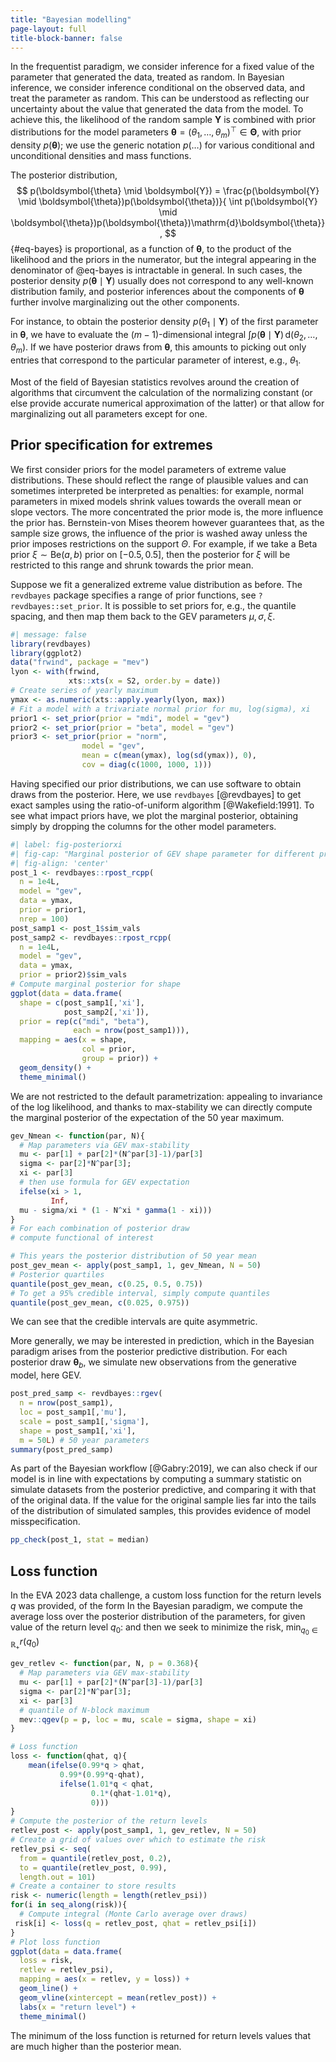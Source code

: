 ```yaml
---
title: "Bayesian modelling"
page-layout: full
title-block-banner: false
---
```


In the frequentist paradigm, we consider inference for a fixed value of the parameter that generated the data, treated as random. In Bayesian inference, we consider inference conditional on the observed data, and treat the parameter as random. This can be understood as reflecting our uncertainty about the value that generated the data from the model. To achieve this, the likelihood of the random sample $\boldsymbol{Y}$ is combined with prior distributions for the model parameters $\boldsymbol{\theta} = (\theta_1,\ldots,\theta_m)^\top \in \boldsymbol{\Theta}$, with prior density  $p(\boldsymbol{\theta})$; we use the generic notation $p(\ldots)$ for various conditional and unconditional densities and mass functions. 

The posterior distribution,
$$
 p(\boldsymbol{\theta} \mid \boldsymbol{Y}) = \frac{p(\boldsymbol{Y} \mid \boldsymbol{\theta})p(\boldsymbol{\theta})}{ \int p(\boldsymbol{Y} \mid \boldsymbol{\theta})p(\boldsymbol{\theta})\mathrm{d}\boldsymbol{\theta}},
$$ {#eq-bayes}
 is proportional, as a function of $\boldsymbol{\theta}$, to the product of the likelihood and the priors in the numerator, but the integral appearing in the denominator of @eq-bayes is intractable in general.  In such cases, the posterior density  $p(\boldsymbol{\theta} \mid \boldsymbol{Y})$ usually does not correspond to any well-known distribution family, and posterior inferences about the components of $\boldsymbol{\theta}$ further involve marginalizing out the other components. 
 
 
 For instance, to obtain the posterior density $p(\theta_1\mid \boldsymbol{Y})$ of the first parameter in $\boldsymbol{\theta}$, we have to evaluate the $(m-1)$-dimensional integral $\int p(\boldsymbol{\theta} \mid \boldsymbol{Y})\,\mathrm{d}(\theta_2,\ldots,\theta_m)$. If we have posterior draws from $\boldsymbol{\theta}$, this amounts to picking out only entries that correspond to the particular parameter of interest, e.g., $\theta_1$. 
 
 
Most of the field of Bayesian statistics revolves around the creation of algorithms that circumvent the calculation of the normalizing constant (or else provide accurate numerical approximation of the latter) or that allow for marginalizing out all parameters except for one.
 
## Prior specification for extremes 
 
We first consider priors for the model parameters of extreme value distributions. These should reflect the range of plausible values and can sometimes interpreted be interpreted as penalties: for example, normal parameters in mixed models shrink values towards the overall mean or slope vectors. The more concentrated the prior mode is, the more influence the prior has. Bernstein-von Mises theorem however guarantees that, as the sample size grows, the influence of the prior is washed away unless the prior imposes restrictions on the support $\Theta$. For example, if we take a Beta prior $\xi \sim \mathsf{Be}(a,b)$ prior on $[-0.5, 0.5]$, then the posterior for $\xi$ will be restricted to this range and shrunk towards the prior mean.

Suppose we fit a generalized extreme value distribution as before. The `revdbayes` package specifies a range of prior functions, see `?revdbayes::set_prior`. It is possible to set priors for, e.g., the quantile spacing, and then map them back to the GEV parameters $\mu, \sigma, \xi$.

```r
#| message: false
library(revdbayes)
library(ggplot2)
data("frwind", package = "mev")
lyon <- with(frwind,
             xts::xts(x = S2, order.by = date))
# Create series of yearly maximum
ymax <- as.numeric(xts::apply.yearly(lyon, max))
# Fit a model with a trivariate normal prior for mu, log(sigma), xi
prior1 <- set_prior(prior = "mdi", model = "gev")
prior2 <- set_prior(prior = "beta", model = "gev")
prior3 <- set_prior(prior = "norm", 
                model = "gev", 
                mean = c(mean(ymax), log(sd(ymax)), 0), 
                cov = diag(c(1000, 1000, 1)))
```

Having specified our prior distributions, we can use software to obtain draws from the posterior. Here, we use `revdbayes` [@revdbayes] to get exact samples using the ratio-of-uniform algorithm [@Wakefield:1991]. To see what impact priors have, we plot the marginal posterior, obtaining simply by dropping the columns for the other model parameters.

```r
#| label: fig-posteriorxi
#| fig-cap: "Marginal posterior of GEV shape parameter for different prior distributions."
#| fig-align: 'center'
post_1 <- revdbayes::rpost_rcpp(
  n = 1e4L, 
  model = "gev",
  data = ymax,
  prior = prior1,
  nrep = 100)
post_samp1 <- post_1$sim_vals
post_samp2 <- revdbayes::rpost_rcpp(
  n = 1e4L, 
  model = "gev",
  data = ymax,
  prior = prior2)$sim_vals
# Compute marginal posterior for shape
ggplot(data = data.frame(
  shape = c(post_samp1[,'xi'],
            post_samp2[,'xi']),
  prior = rep(c("mdi", "beta"), 
              each = nrow(post_samp1))),
  mapping = aes(x = shape,
                col = prior, 
                group = prior)) +
  geom_density() +
  theme_minimal()
```

We are not restricted to the default parametrization: appealing to invariance of the log likelihood, and thanks to max-stability we can directly compute the marginal posterior of the expectation of the 50 year maximum. 

```r
gev_Nmean <- function(par, N){
  # Map parameters via GEV max-stability
  mu <- par[1] + par[2]*(N^par[3]-1)/par[3]
  sigma <- par[2]*N^par[3]; 
  xi <- par[3]
  # then use formula for GEV expectation
  ifelse(xi > 1, 
         Inf, 
  mu - sigma/xi * (1 - N^xi * gamma(1 - xi)))
}
# For each combination of posterior draw
# compute functional of interest

# This years the posterior distribution of 50 year mean
post_gev_mean <- apply(post_samp1, 1, gev_Nmean, N = 50)
# Posterior quartiles
quantile(post_gev_mean, c(0.25, 0.5, 0.75))
# To get a 95% credible interval, simply compute quantiles
quantile(post_gev_mean, c(0.025, 0.975))
```

We can see that the credible intervals are quite asymmetric.

More generally, we may be interested in prediction, which in the Bayesian paradigm arises from the posterior predictive distribution. For each posterior draw $\boldsymbol{\theta}_b$, we simulate new observations from the generative model, here GEV.

```r
post_pred_samp <- revdbayes::rgev(
  n = nrow(post_samp1),
  loc = post_samp1[,'mu'], 
  scale = post_samp1[,'sigma'],
  shape = post_samp1[,'xi'],
  m = 50L) # 50 year parameters
summary(post_pred_samp)
```
As part of the Bayesian workflow [@Gabry:2019], we can also check if our model is in line with expectations by computing a summary statistic on simulate datasets from the posterior predictive, and comparing it with that of the original data. If the value for the original sample lies far into the tails of the distribution of simulated samples, this provides evidence of model misspecification.

```r
pp_check(post_1, stat = median)
```

## Loss function

In the EVA 2023 data challenge, a custom loss function for the return levels $q$ was provided, of the form
\begin{align*}
L(q, \widehat{q}(\theta)) = 
\begin{cases}
0.9(0.99q - \widehat{q}), & 0.99q > \widehat{q} \\
0, & |q - \widehat{q}| \leq 0.01 q\\
0.1(\widehat{q} - 1.01q), & 1.01q < \widehat{q}.
\end{cases}
\end{align*}
In the Bayesian paradigm, we compute the average loss over the posterior distribution of the parameters, for given value of the return level $q_0$:
\begin{align*}
 r(q_0) = \int_{\boldsymbol{\Theta}}L(q(\boldsymbol{\theta}), q_0) p (\boldsymbol{\theta}) \mathrm{d} \boldsymbol{\theta}
\end{align*}
and then we seek to minimize the risk, $\mathrm{min}_{q_0 \in \mathbb{R}_{+}} r(q_0)$


```r
gev_retlev <- function(par, N, p = 0.368){
  # Map parameters via GEV max-stability
  mu <- par[1] + par[2]*(N^par[3]-1)/par[3]
  sigma <- par[2]*N^par[3]; 
  xi <- par[3]
  # quantile of N-block maximum
  mev::qgev(p = p, loc = mu, scale = sigma, shape = xi)
}

# Loss function
loss <- function(qhat, q){
    mean(ifelse(0.99*q > qhat,
           0.99*(0.99*q-qhat),
           ifelse(1.01*q < qhat,
                  0.1*(qhat-1.01*q),
                  0)))
}
# Compute the posterior of the return levels
retlev_post <- apply(post_samp1, 1, gev_retlev, N = 50)
# Create a grid of values over which to estimate the risk
retlev_psi <- seq(
  from = quantile(retlev_post, 0.2),
  to = quantile(retlev_post, 0.99), 
  length.out = 101)
# Create a container to store results
risk <- numeric(length = length(retlev_psi))
for(i in seq_along(risk)){
  # Compute integral (Monte Carlo average over draws)
 risk[i] <- loss(q = retlev_post, qhat = retlev_psi[i])
}
# Plot loss function
ggplot(data = data.frame(
  loss = risk, 
  retlev = retlev_psi), 
  mapping = aes(x = retlev, y = loss)) +
  geom_line() +
  geom_vline(xintercept = mean(retlev_post)) +
  labs(x = "return level") +
  theme_minimal()
```

The minimum of the loss function is returned for return levels values that are much higher than the posterior mean.


